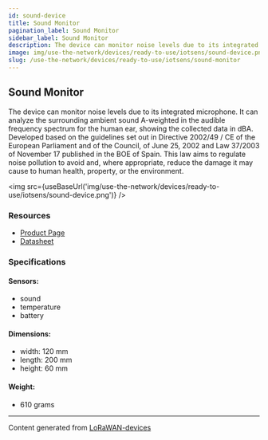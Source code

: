 ```yaml
---
id: sound-device
title: Sound Monitor
pagination_label: Sound Monitor
sidebar_label: Sound Monitor
description: The device can monitor noise levels due to its integrated microphone.
image: img/use-the-network/devices/ready-to-use/iotsens/sound-device.png
slug: /use-the-network/devices/ready-to-use/iotsens/sound-monitor
---
```



## Sound Monitor

The device can monitor noise levels due to its integrated microphone. It can analyze the surrounding
ambient sound A-weighted in the audible frequency spectrum for the human ear, showing the collected
data in dBA. Developed based on the guidelines set out in Directive 2002/49 / CE of the European
Parliament and of the Council, of June 25, 2002 and Law 37/2003 of November 17 published in the BOE
of Spain. This law aims to regulate noise pollution to avoid and, where appropriate, reduce the
damage it may cause to human health, property, or the environment.

<img src={useBaseUrl('img/use-the-network/devices/ready-to-use/iotsens/sound-device.png')} />

### Resources

- [Product Page](https://www.iotsens.com/en/product/sound-monitor/)
- [Datasheet](https://www.iotsens.com/wp-content/datasheets/Monitor_Sonido_IOTSENS_EN.pdf)

### Specifications

#### Sensors:

- sound
- temperature
- battery

#### Dimensions:

- width: 120 mm
- length: 200 mm
- height: 60 mm

#### Weight:

- 610 grams

---

Content generated from [LoRaWAN-devices](https://github.com/TheThingsNetwork/lorawan-devices)
